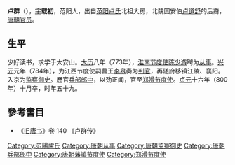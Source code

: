 '''卢群'''（{{bd|741年||800年||catIdx=L}}），[[表字|字]]'''载初'''，范阳人，出自[[范阳卢氏|范阳卢氏]]北祖大房，北魏固安伯[[卢道舒|卢道舒]]的后裔，[[唐朝|唐朝]][[官员|官员]]。

== 生平 ==
少好读书，求学于太安山。[[大曆|大历]]八年（773年），[[淮南节度使|淮南节度使]][[陈少游|陈少游]]聘为[[从事|从事]]。[[兴元|兴元]]元年（784年），为江西节度使嗣曹王[[李皋|李皋]]奏为[[判官|判官]]，再随府移镇江陵、襄阳。入京为[[监察御史|监察御史]]。歷官[[兵部郎中|兵部郎中]]，以劲正闻，官至[[郑滑节度使|郑滑节度使]]。[[貞元_(唐朝)|贞元]]十六年（800年）十月卒，时年五十九。

== 參考書目 ==
* 《[[旧唐书|旧唐书]]》卷 140 《卢群传》

{{Authority control}}

{{DEFAULTSORT:L}}
[[Category:范陽盧氏|Category:范陽盧氏]]
[[Category:唐朝从事|Category:唐朝从事]]
[[Category:唐朝监察御史|Category:唐朝监察御史]]
[[Category:唐朝兵部郎中|Category:唐朝兵部郎中]]
[[Category:唐朝藩镇节度使|Category:唐朝藩镇节度使]]
[[Category:郑滑节度使|Category:郑滑节度使]]


{{唐朝官员小作品}}